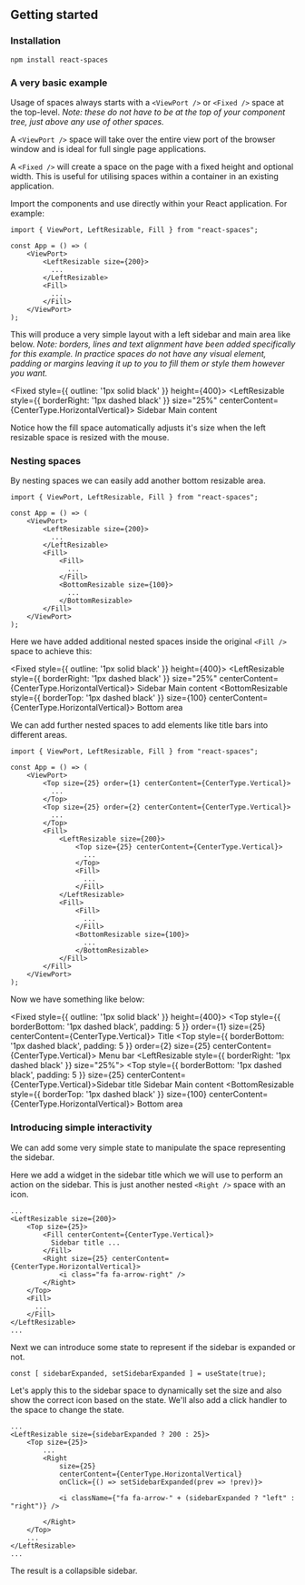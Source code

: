 
<CommonHeader />

<Meta title="React Spaces/Getting started" />

## Getting started

### Installation

```shell
npm install react-spaces
```

### A very basic example

Usage of spaces always starts with a `<ViewPort />` or `<Fixed />` space at the top-level. *Note: these
do not have to be at the top of your component tree, just above any use of other spaces.*

A `<ViewPort />` space will take over the entire view port of the browser window and is ideal for full
single page applications. 

A `<Fixed />` will create a space on the page with a fixed height and optional width. This is useful
for utilising spaces within a container in an existing application.

Import the components and use directly within your React application. For example:

```tsx
import { ViewPort, LeftResizable, Fill } from "react-spaces";

const App = () => (
	<ViewPort>
		<LeftResizable size={200}>
		  ...
		</LeftResizable>
		<Fill>
		  ...
		</Fill>
	</ViewPort>
);
```

This will produce a very simple layout with a left sidebar and main area like below. *Note: borders, 
lines and text alignment have been added specifically for this example. In practice spaces do not
have any visual element, padding or margins leaving it up to you to fill them or style them however
you want.*

<Fixed style={{ outline: '1px solid black' }} height={400}>
	<LeftResizable style={{ borderRight: '1px dashed black' }} size="25%" centerContent={CenterType.HorizontalVertical}>
		Sidebar
	</LeftResizable>
	<Fill centerContent={CenterType.HorizontalVertical}>
		Main content
	</Fill>
</Fixed>

Notice how the fill space automatically adjusts it's size when the left resizable space is resized with 
the mouse.

### Nesting spaces

By nesting spaces we can easily add another bottom resizable area.

```tsx
import { ViewPort, LeftResizable, Fill } from "react-spaces";

const App = () => (
	<ViewPort>
		<LeftResizable size={200}>
		  ...
		</LeftResizable>
		<Fill>
			<Fill>
			  ...
			</Fill>
			<BottomResizable size={100}>
			  ...
			</BottomResizable>
		</Fill>
	</ViewPort>
);
```

Here we have added additional nested spaces inside the original `<Fill />` space to achieve this:

<Fixed style={{ outline: '1px solid black' }} height={400}>
	<LeftResizable style={{ borderRight: '1px dashed black' }} size="25%" centerContent={CenterType.HorizontalVertical}>
		Sidebar
	</LeftResizable>
	<Fill>
		<Fill centerContent={CenterType.HorizontalVertical}>
			Main content
		</Fill>
		<BottomResizable style={{ borderTop: '1px dashed black' }} size={100} centerContent={CenterType.HorizontalVertical}>
			Bottom area
		</BottomResizable>
	</Fill>
</Fixed>

We can add further nested spaces to add elements like title bars into different areas.

```tsx
import { ViewPort, LeftResizable, Fill } from "react-spaces";

const App = () => (
	<ViewPort>
		<Top size={25} order={1} centerContent={CenterType.Vertical}>
		  ...
		</Top>
		<Top size={25} order={2} centerContent={CenterType.Vertical}>
		  ...
		</Top>
		<Fill>
			<LeftResizable size={200}>
				<Top size={25} centerContent={CenterType.Vertical}>
				  ...
				</Top>
				<Fill>
				  ...
				</Fill>
			</LeftResizable>
			<Fill>
				<Fill>
				  ...
				</Fill>
				<BottomResizable size={100}>
				  ...
				</BottomResizable>
			</Fill>
		</Fill>
	</ViewPort>
);
```

Now we have something like below:

<Fixed style={{ outline: '1px solid black' }} height={400}>
	<Top style={{ borderBottom: '1px dashed black', padding: 5 }} order={1} size={25} centerContent={CenterType.Vertical}>
		Title
	</Top>
	<Top style={{ borderBottom: '1px dashed black', padding: 5 }} order={2} size={25} centerContent={CenterType.Vertical}>
		Menu bar
	</Top>
	<Fill>
		<LeftResizable style={{ borderRight: '1px dashed black' }} size="25%">
			<Top style={{ borderBottom: '1px dashed black', padding: 5 }} size={25} centerContent={CenterType.Vertical}>Sidebar title</Top>
			<Fill centerContent={CenterType.HorizontalVertical}>Sidebar</Fill>
		</LeftResizable>
		<Fill>
			<Fill centerContent={CenterType.HorizontalVertical}>
				Main content
			</Fill>
			<BottomResizable style={{ borderTop: '1px dashed black' }} size={100} centerContent={CenterType.HorizontalVertical}>
				Bottom area
			</BottomResizable>
		</Fill>
	</Fill>
</Fixed>

### Introducing simple interactivity

We can add some very simple state to manipulate the space representing the sidebar.

Here we add a widget in the sidebar title which we will use to perform an action on the sidebar. This is just 
another nested `<Right />` space with an icon.

```tsx
...
<LeftResizable size={200}>
	<Top size={25}>
		<Fill centerContent={CenterType.Vertical}>
		  Sidebar title ...
		</Fill>
		<Right size={25} centerContent={CenterType.HorizontalVertical}>
			<i class="fa fa-arrow-right" />
		</Right>
	</Top>
	<Fill>
	  ...
	</Fill>
</LeftResizable>
...
```

Next we can introduce some state to represent if the sidebar is expanded or not.

```tsx
const [ sidebarExpanded, setSidebarExpanded ] = useState(true);
```

Let's apply this to the sidebar space to dynamically set the size and also show the correct icon based 
on the state. We'll also add a click handler to the space to change the state.

```tsx
...
<LeftResizable size={sidebarExpanded ? 200 : 25}>
	<Top size={25}>
		...
		<Right 
			size={25} 
			centerContent={CenterType.HorizontalVertical} 
			onClick={() => setSidebarExpanded(prev => !prev)}>

			<i className={"fa fa-arrow-" + (sidebarExpanded ? "left" : "right")} />

		</Right>
	</Top>
	...
</LeftResizable>
...
```

The result is a collapsible sidebar.

<DemoUI />


